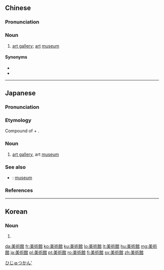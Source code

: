 {{also|美术馆}}
==Chinese==
{{zh-forms|s=美术馆|type=21}}

===Pronunciation===
{{zh-pron
|m=měishùguǎn
|c=mei5 seot6 gun2
|h=pfs=mî-su̍t-kón
|mn=bí-su̍t-koán
|cat=n
}}

===Noun===
{{zh-noun}}

# [[art gallery]]; [[art]] [[museum]]

====Synonyms====
* {{zh-l|畫廊}}
* {{zh-l|藝廊}}

{{zh-cat|Buildings}}

----

==Japanese==
{{ja-kanjitab|び|じゅつ|かん|yomi=on}}

===Pronunciation===
{{ja-pron|acc=3|acc_ref=<ref>{{R:Kenkyusha JEL Pocket}}</ref>|びじゅつかん}}

===Etymology===
Compound of {{m|ja|美術||[[art]]|tr=bijutsu|sc=Jpan}} + {{m|ja|館||public [[building]]|tr=kan|sc=Jpan}}.

===Noun===
{{ja-noun|びじゅつかん}}

# [[art gallery]], art [[museum]]

===See also===
* {{ja-r|博物館|はくぶつかん}}: [[museum]]

===References===
<references />

[[Category:ja:Buildings|ひじゅつかん']]

----

==Korean==
{{ko-hanjatab}}

===Noun===
{{ko-noun|hj|hangeul=미술관}}

# {{hanja form of|미술관|[[art]] [[museum]]}}

[[da:美術館]]
[[fr:美術館]]
[[ko:美術館]]
[[ku:美術館]]
[[lo:美術館]]
[[lt:美術館]]
[[hu:美術館]]
[[mg:美術館]]
[[ja:美術館]]
[[pl:美術館]]
[[pt:美術館]]
[[ro:美術館]]
[[fi:美術館]]
[[sv:美術館]]
[[zh:美術館]]